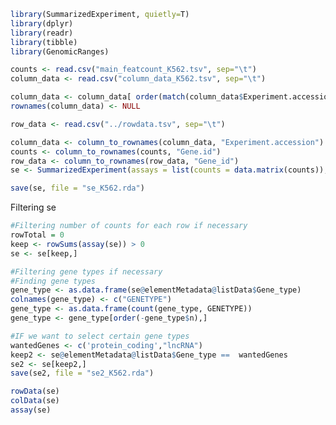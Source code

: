 ```r
library(SummarizedExperiment, quietly=T)
library(dplyr)
library(readr)
library(tibble)
library(GenomicRanges)

```

```r
counts <- read.csv("main_featcount_K562.tsv", sep="\t")
column_data <- read.csv("column_data_K562.tsv", sep="\t")

column_data <- column_data[ order(match(column_data$Experiment.accession, colnames(counts))), ]
rownames(column_data) <- NULL

row_data <- read.csv("../rowdata.tsv", sep="\t")
```

```r
column_data <- column_to_rownames(column_data, "Experiment.accession")
counts <- column_to_rownames(counts, "Gene.id")
row_data <- column_to_rownames(row_data, "Gene_id")
se <- SummarizedExperiment(assays = list(counts = data.matrix(counts)), colData = column_data, rowData=row_data)

save(se, file = "se_K562.rda")
```

Filtering se
```r
#Filtering number of counts for each row if necessary
rowTotal = 0
keep <- rowSums(assay(se)) > 0
se <- se[keep,]

#Filtering gene types if necessary
#Finding gene types
gene_type <- as.data.frame(se@elementMetadata@listData$Gene_type)
colnames(gene_type) <- c("GENETYPE")
gene_type <- as.data.frame(count(gene_type, GENETYPE))
gene_type <- gene_type[order(-gene_type$n),]

#IF we want to select certain gene types
wantedGenes <- c('protein_coding',"lncRNA")
keep2 <- se@elementMetadata@listData$Gene_type ==  wantedGenes 
se2 <- se[keep2,]
save(se2, file = "se2_K562.rda")

```


```r
rowData(se)
colData(se)
assay(se)
```





















